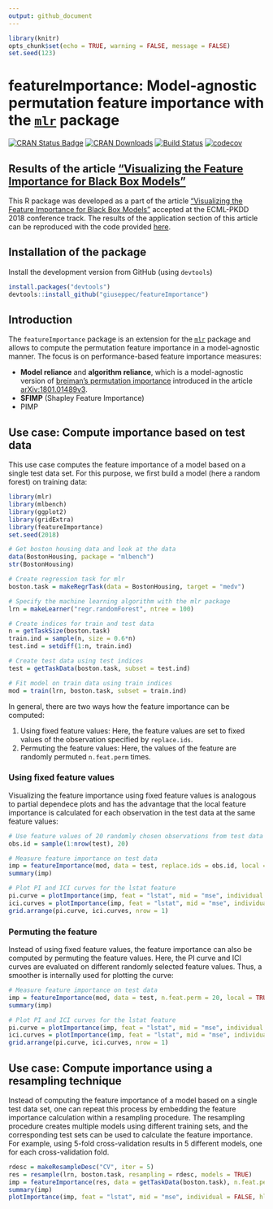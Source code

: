 ```yaml
---
output: github_document
---
```


```r
library(knitr)
opts_chunk$set(echo = TRUE, warning = FALSE, message = FALSE)
set.seed(123)
```

# featureImportance: Model-agnostic permutation feature importance with the [`mlr`](https://github.com/mlr-org/mlr) package

[![CRAN Status Badge](http://www.r-pkg.org/badges/version/featureImportance)](http://cran.r-project.org/web/packages/featureImportance)
[![CRAN Downloads](http://cranlogs.r-pkg.org/badges/featureImportance)](http://cran.rstudio.com/web/packages/featureImportance/index.html)
[![Build Status](https://travis-ci.org/giuseppec/featureImportance.svg?branch=master)](https://travis-ci.org/giuseppec/featureImportance)
[![codecov](https://codecov.io/gh/giuseppec/featureImportance/branch/master/graph/badge.svg?token=2w8ISxXGMc)](https://codecov.io/gh/giuseppec/featureImportance)

## Results of the article ["Visualizing the Feature Importance for Black Box Models"](https://arxiv.org/abs/1804.06620)

This R package was developed as a part of the article ["Visualizing the Feature Importance for Black Box Models"](https://arxiv.org/abs/1804.06620) accepted at the ECML-PKDD 2018 conference track.
The results of the application section of this article can be reproduced with the code provided [here](https://github.com/giuseppec/featureImportance/blob/master/ecml-demo/application_results.md).

## Installation of the package

Install the development version from GitHub (using `devtools`)

```r
install.packages("devtools")
devtools::install_github("giuseppec/featureImportance")
```

## Introduction

The `featureImportance` package is an extension for the [`mlr`](https://github.com/mlr-org/mlr) package and allows to compute the permutation feature importance in a model-agnostic manner.
The focus is on performance-based feature importance measures:

- **Model reliance** and **algorithm reliance**, which is a model-agnostic version of [breiman's permutation importance](https://www.stat.berkeley.edu/~breiman/randomforest2001.pdf) introduced in the article [arXiv:1801.01489v3](https://arxiv.org/abs/1801.01489).
- **SFIMP** (Shapley Feature Importance)
- PIMP

## Use case: Compute importance based on test data

This use case computes the feature importance of a model based on a single test data set.
For this purpose, we first build a model (here a random forest) on training data:

```r
library(mlr)
library(mlbench)
library(ggplot2)
library(gridExtra)
library(featureImportance)
set.seed(2018)

# Get boston housing data and look at the data
data(BostonHousing, package = "mlbench")
str(BostonHousing)

# Create regression task for mlr
boston.task = makeRegrTask(data = BostonHousing, target = "medv")

# Specify the machine learning algorithm with the mlr package
lrn = makeLearner("regr.randomForest", ntree = 100)

# Create indices for train and test data
n = getTaskSize(boston.task)
train.ind = sample(n, size = 0.6*n)
test.ind = setdiff(1:n, train.ind)

# Create test data using test indices
test = getTaskData(boston.task, subset = test.ind)

# Fit model on train data using train indices
mod = train(lrn, boston.task, subset = train.ind)
```

In general, there are two ways how the feature importance can be computed:

1. Using fixed feature values: Here, the feature values are set to fixed values of the observation specified by `replace.ids`.
2. Permuting the feature values: Here, the values of the feature are randomly permuted `n.feat.perm` times.

### Using fixed feature values

Visualizing the feature importance using fixed feature values is analogous to partial dependece plots and has the advantage that the local feature importance is calculated for each observation in the test data at the same feature values:

```r
# Use feature values of 20 randomly chosen observations from test data to plot the importance curves
obs.id = sample(1:nrow(test), 20)

# Measure feature importance on test data
imp = featureImportance(mod, data = test, replace.ids = obs.id, local = TRUE)
summary(imp)

# Plot PI and ICI curves for the lstat feature
pi.curve = plotImportance(imp, feat = "lstat", mid = "mse", individual = FALSE, hline = TRUE)
ici.curves = plotImportance(imp, feat = "lstat", mid = "mse", individual = TRUE, hline = FALSE)
grid.arrange(pi.curve, ici.curves, nrow = 1)
```

### Permuting the feature

Instead of using fixed feature values, the feature importance can also be computed by permuting the feature values. 
Here, the PI curve and ICI curves are evaluated on different randomly selected feature values.
Thus, a smoother is internally used for plotting the curve:

```r
# Measure feature importance on test data
imp = featureImportance(mod, data = test, n.feat.perm = 20, local = TRUE)
summary(imp)

# Plot PI and ICI curves for the lstat feature
pi.curve = plotImportance(imp, feat = "lstat", mid = "mse", individual = FALSE, hline = TRUE)
ici.curves = plotImportance(imp, feat = "lstat", mid = "mse", individual = TRUE, hline = FALSE)
grid.arrange(pi.curve, ici.curves, nrow = 1)
```

## Use case: Compute importance using a resampling technique

Instead of computing the feature importance of a model based on a single test data set, one can repeat this process by embedding the feature importance calculation within a resampling procedure.
The resampling procedure creates multiple models using different training sets, and the corresponding test sets can be used to calculate the feature importance.
For example, using 5-fold cross-validation results in 5 different models, one for each cross-validation fold.

```r
rdesc = makeResampleDesc("CV", iter = 5)
res = resample(lrn, boston.task, resampling = rdesc, models = TRUE)
imp = featureImportance(res, data = getTaskData(boston.task), n.feat.perm = 20, local = TRUE)
summary(imp)
plotImportance(imp, feat = "lstat", mid = "mse", individual = FALSE, hline = TRUE)
```

